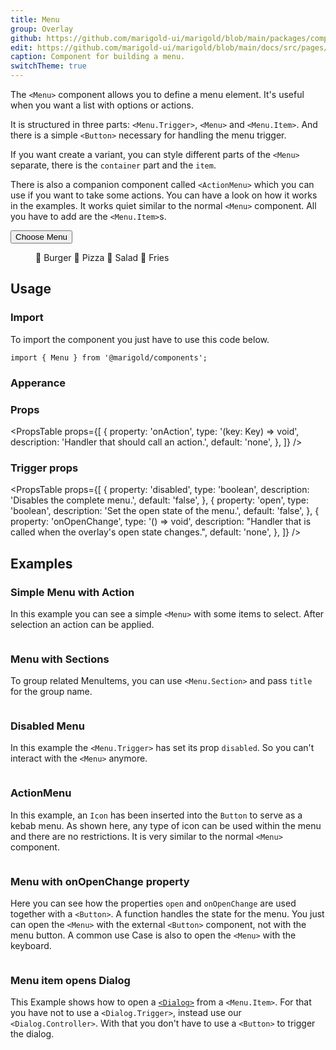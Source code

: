 ```yaml
---
title: Menu
group: Overlay
github: https://github.com/marigold-ui/marigold/blob/main/packages/components/src/Menu/Menu.tsx
edit: https://github.com/marigold-ui/marigold/blob/main/docs/src/pages/components/menu.mdx
caption: Component for building a menu.
switchTheme: true
---
```


The `<Menu>` component allows you to define a menu element. It's useful when you want a list with options or actions.

It is structured in three parts: `<Menu.Trigger>`, `<Menu>` and `<Menu.Item>`. And there is a simple `<Button>` necessary for handling the menu trigger.

If you want create a variant, you can style different parts of the `<Menu>` separate, there is the `container` part and the `item`.

There is also a companion component called `<ActionMenu>` which you can use if you want to take some actions. You can have a look on how it works in the examples. It works quiet similar to the normal `<Menu>` component. All you have to add are the `<Menu.Item>`s.

<Preview>
  <Menu.Trigger>
    <Button variant="menu" size="small">
      Choose Menu
    </Button>
    <Menu>
      <Menu.Item key="burger">🍔 Burger</Menu.Item>
      <Menu.Item key="pizza">🍕 Pizza</Menu.Item>
      <Menu.Item key="salad">🥗 Salad</Menu.Item>
      <Menu.Item key="fries">🍟 Fries</Menu.Item>
    </Menu>
  </Menu.Trigger>
</Preview>

## Usage

### Import

To import the component you just have to use this code below.

```tsx
import { Menu } from '@marigold/components';
```

### Apperance

<AppearanceTable component={title} />

### Props

<PropsTable
  props={[
    {
      property: 'onAction',
      type: '(key: Key) => void',
      description: 'Handler that should call an action.',
      default: 'none',
    },
  ]}
/>

### Trigger props

<PropsTable
  props={[
    {
      property: 'disabled',
      type: 'boolean',
      description: 'Disables the complete menu.',
      default: 'false',
    },
    {
      property: 'open',
      type: 'boolean',
      description: 'Set the open state of the menu.',
      default: 'false',
    },
    {
      property: 'onOpenChange',
      type: '() => void',
      description:
        "Handler that is called when the overlay's open state changes.",
      default: 'none',
    },
  ]}
/>

## Examples

### Simple Menu with Action

In this example you can see a simple `<Menu>` with some items to select. After selection an action can be applied.

```tsx preview file=components/Menu/menu-action.demo.tsx

```

### Menu with Sections

To group related MenuItems, you can use `<Menu.Section>` and pass `title` for the group name.

```tsx preview file=components/Menu/menu-section.demo.tsx

```

### Disabled Menu

In this example the `<Menu.Trigger>` has set its prop `disabled`. So you can't interact with the `<Menu>` anymore.

```tsx preview file=components/Menu/menu-disabled.demo.tsx

```

### ActionMenu

In this example, an `Icon` has been inserted into the `Button` to serve as a kebab menu.
As shown here, any type of icon can be used within the menu and there are no restrictions.
It is very similar to the normal `<Menu>` component.

```tsx preview file=components/Menu/kebab-menu.demo.tsx

```

### Menu with onOpenChange property

Here you can see how the properties `open` and `onOpenChange` are used together with a `<Button>`. A function handles the state for the menu. You just can open the `<Menu>` with the external `<Button>` component, not with the menu button.
A common use Case is also to open the `<Menu>` with the keyboard.

```tsx preview file=components/Menu/menu-open.demo.tsx

```

### Menu item opens Dialog

This Example shows how to open a [`<Dialog>`](/components/dialog/) from a `<Menu.Item>`.
For that you have not to use a `<Dialog.Trigger>`, instead use our `<Dialog.Controller>`. With that you don't have to use a `<Button>` to trigger the dialog.

```tsx preview file=components/Menu/menu-open-dialog.demo.tsx

```

